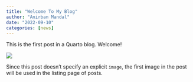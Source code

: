 ```yaml
---
title: "Welcome To My Blog"
author: "Anirban Mandal"
date: "2022-09-10"
categories: [news]
---
```


This is the first post in a Quarto blog. Welcome!

![](thumbnail.jpg)

Since this post doesn't specify an explicit `image`, the first image in the post will be used in the listing page of posts.
